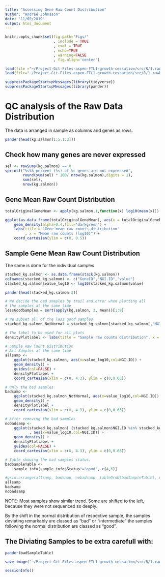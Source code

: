 ```yaml
---
title: "Assessing Gene Raw Count Distribution"
author: "Andreé Johnsson"
date: "11/02/2019"
output: html_document
---
```


```r
knitr::opts_chunk$set(fig.path='Figs/'
                      , include = TRUE
                      , eval = TRUE
                      , echo=TRUE
                      , warning=FALSE
                      , fig.align='center')
```

```r
load(file ="~/Project-Git-Files-aspen-FTL1-growth-cessation/src/R/1.rawDataQA/0-RData_Storage/1-readInSalmon.RData")
load(file="~/Project-Git-Files-aspen-FTL1-growth-cessation/src/R/1.rawDataQA/0-RData_Storage/4-RawCountDistribution.RData")
```


```r
suppressPackageStartupMessages(library(tidyverse))
suppressPackageStartupMessages(library(pander))
```

# QC analysis of the Raw Data Distribution

The data is arranged in sample as columns and genes as rows. 
```r
pander(head(kg.salmon[1:5,1:3]))
```


## Check how many genes are never expressed
```r
sel <- rowSums(kg.salmon) == 0
sprintf("%s%% percent (%s) of %s genes are not expressed",
        round(sum(sel) * 100/ nrow(kg.salmon),digits = 1),
        sum(sel),
        nrow(kg.salmon))
```


## Gene Mean Raw Count Distribution

```r
totalOriginalGeneMean <- apply(kg.salmon,1,function(x) log10(mean(x)))
```

```r
ggplot(as.data.frame(totalOriginalGeneMean), aes(x = totalOriginalGeneMean)) +
    geom_density(alpha=0.4,fill="darkgreen") +
    labs(title = "Gene mean raw counts distribution"
         , x = "Mean raw counts (log10)") + 
    coord_cartesian(ylim = c(0, 0.5)) 
```


## Sample Gene Mean Raw Count Distribution

The same is done for the individual samples
```r
stacked_kg.salmon <- as.data.frame(stack(kg.salmon))
colnames(stacked_kg.salmon) <- c("GeneID","NGI.ID","value")
stacked_kg.salmon$value_log10 <- log10(stacked_kg.salmon$value)
```

```r
pander(head(stacked_kg.salmon,3))
```


```r
# We decide the bad smaples by trail and error when plotting all
# the samples at the same time
lessGoodSamples = sort(apply(kg.salmon, 2, mean))[1:9]

# We subset all of the less good samples
stacked_kg.salmon_NotNormal = stacked_kg.salmon[stacked_kg.salmon[,"NGI.ID"] %in% names(lessGoodSamples),]
```


```r
# The label to be used for all plots
densityPlotlabel <- labs(title = "Sample raw counts distribution", x = "Per gene raw counts (log10)")

# Sample Raw Count Distribution
# All Samples at the same time
allsamp <-
    ggplot(stacked_kg.salmon, aes(x=value_log10,col=NGI.ID)) +
    geom_density() +
    guides(col=FALSE) + 
    densityPlotlabel +
    coord_cartesian(xlim = c(0, 4.3), ylim = c(0,0.65)) 

# Only the bad samples
badsamp <-
    ggplot(stacked_kg.salmon_NotNormal, aes(x=value_log10,col=NGI.ID)) +
    geom_density() +
    densityPlotlabel +
    coord_cartesian(xlim = c(0, 4.3), ylim = c(0,0.65)) 

# After removing the bad samples
nobadsamp <-
    ggplot(stacked_kg.salmon[!(stacked_kg.salmon$NGI.ID %in% stacked_kg.salmon_NotNormal$NGI.ID),]
           , aes(x=value_log10,col=NGI.ID)) +
    geom_density() +
    densityPlotlabel +
    guides(col=FALSE) +
    coord_cartesian(xlim = c(0, 4.3), ylim = c(0,0.65)) 

# Table showing the bad samples status.
badSampleTable <-
    sample_info[sample_info$Status!="good",-c(4,6)]

```

```r
#grid.arrange(allsamp, badsamp, nobadsamp, tableGrob(badSampleTable), nrow = 2)
allsamp
badsamp
nobadsamp
```
NOTE: Most samples show similar trend. Some are shifted to the left, because they were not sequenced so deeply.

By the shift in the normal distribution of respective sample, the samples deviating remarkably are classed as "bad" or "intermediate" the samples following the normal distribution are classed as "good".

## The Diviating Samples to be extra carefull with:
```r
pander(badSampleTable)
```

```r
save.image("~/Project-Git-Files-aspen-FTL1-growth-cessation/src/R/1.rawDataQA/0-RData_Storage/4-RawCountDistribution.RData")
```


```r
sessionInfo()
```

